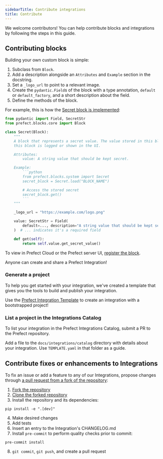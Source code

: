 ```yaml
---
sidebarTitle: Contribute integrations
title: Contribute
---
```


We welcome contributors! You can help contribute blocks and integrations by following the steps in this guide.

## Contributing blocks

Building your own custom block is simple:

1.  Subclass from `Block`.
2.  Add a description alongside an `Attributes` and `Example` section in the docstring.
3.  Set a `_logo_url` to point to a relevant image.
4.  Create the `pydantic.Field`s of the block with a type annotation, `default` or `default_factory`, and a short description 
about the field.
5.  Define the methods of the block.

For example, this is how the [Secret block is implemented](https://github.com/PrefectHQ/prefect/blob/main/src/prefect/blocks/system.py#L76-L102):

```python
from pydantic import Field, SecretStr
from prefect.blocks.core import Block

class Secret(Block):
    """
    A block that represents a secret value. The value stored in this block will be obfuscated when
    this block is logged or shown in the UI.

    Attributes:
        value: A string value that should be kept secret.

    Example:
        ```python
        from prefect.blocks.system import Secret
        secret_block = Secret.load("BLOCK_NAME")

        # Access the stored secret
        secret_block.get()
        ```
    """

    _logo_url = "https://example.com/logo.png"

    value: SecretStr = Field(
        default=..., description="A string value that should be kept secret."
    )  # ... indicates it's a required field

    def get(self):
        return self.value.get_secret_value()

```


To view in Prefect Cloud or the Prefect server UI, [register the block](https://docs.prefect.io/concepts/blocks/#registering-blocks-for-use-in-the-prefect-ui).

Anyone can create and share a Prefect Integration!

### Generate a project

To help you get started with your integration, we've created a template that gives you the tools to build and publish your 
integration.

Use the [Prefect Integration Template](https://github.com/PrefectHQ/prefect-collection-template#quickstart) to create 
an integration with a bootstrapped project!

### List a project in the Integrations Catalog

To list your integration in the Prefect Integrations Catalog, submit a PR to the Prefect repository.

Add a file to the `docs/integrations/catalog` directory with details about your integration. 
Use `TEMPLATE.yaml` in that folder as a guide.

## Contribute fixes or enhancements to Integrations

To fix an issue or add a feature to any of our Integrations, propose changes through 
[a pull request from a fork of the repository](https://docs.github.com/en/pull-requests/collaborating-with-pull-requests/proposing-changes-to-your-work-with-pull-requests/creating-a-pull-request-from-a-fork):

1.  [Fork the repository](https://docs.github.com/en/get-started/quickstart/fork-a-repo#forking-a-repository)
2.  [Clone the forked repository](https://docs.github.com/en/get-started/quickstart/fork-a-repo#cloning-your-forked-repository)
3.  Install the repository and its dependencies:

```
pip install -e ".[dev]"
```

4.  Make desired changes
5.  Add tests
6.  Insert an entry to the Integration's CHANGELOG.md
7.  Install `pre-commit` to perform quality checks prior to commit:

```
pre-commit install
```

8.  `git commit`, `git push`, and create a pull request
